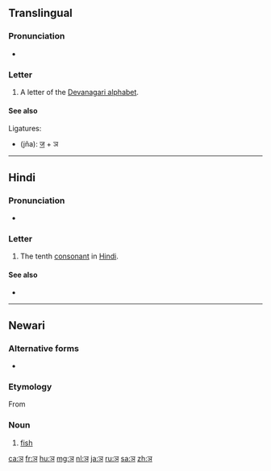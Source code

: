 {{character info/new|image=[[File:Deva-ञ-order.gif|100px]]}}
==Translingual==
{{wikipedia|Nya (Indic)}}

===Pronunciation===
* {{IPA|/ɲə/|lang=mul}} {{qualifier|may vary by language}}

===Letter===
{{mul-Deva|ña}}

# A letter of the [[Devanagari alphabet]].

====See also====
Ligatures:
* {{l|mul|ज्ञ}} (jña): [[ज]] + ञ

----

==Hindi==

===Pronunciation===
* {{IPA|[ɲə]|lang=hi}}

===Letter===
{{head|hi|letter}}

# The tenth [[consonant]] in [[Hindi]].

====See also====
* {{list:Devanagari script letters/hi}}

----

==Newari==

===Alternative forms===
* {{lb|new|Dolakhae}} {{l|new|ङ|tr=ŋa}}

===Etymology===
From {{der|new|sit-pro|*s-ŋja}}

===Noun===
{{head|new|noun|tr=nya}}

# {{lb|new|Kathmandu}} [[fish]]

[[ca:ञ]]
[[fr:ञ]]
[[hu:ञ]]
[[mg:ञ]]
[[nl:ञ]]
[[ja:ञ]]
[[ru:ञ]]
[[sa:ञ]]
[[zh:ञ]]